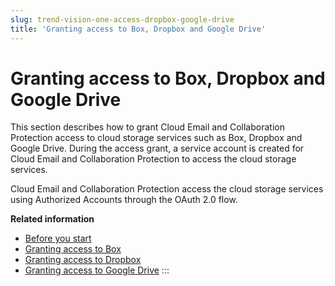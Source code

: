 ```yaml
---
slug: trend-vision-one-access-dropbox-google-drive
title: 'Granting access to Box, Dropbox and Google Drive'
---
```

# Granting access to Box, Dropbox and Google Drive

This section describes how to grant Cloud Email and Collaboration Protection access to cloud storage services such as Box, Dropbox and Google Drive. During the access grant, a service account is created for Cloud Email and Collaboration Protection to access the cloud storage services.

Cloud Email and Collaboration Protection access the cloud storage services using Authorized Accounts through the OAuth 2.0 flow.

**Related information**

- [Before you start](before-you-start.mdx)
- [Granting access to Box](granting-access-box.mdx)
- [Granting access to Dropbox](granting-access-dropbox.mdx)
- [Granting access to Google Drive](granting-access-google-drive.mdx)
:::

